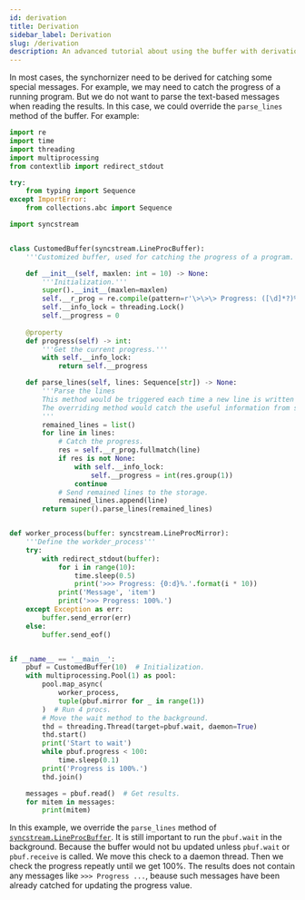 ```yaml
---
id: derivation
title: Derivation
sidebar_label: Derivation
slug: /derivation
description: An advanced tutorial about using the buffer with derivation.
---
```


In most cases, the synchornizer need to be derived for catching some special messages. For example, we may need to catch the progress of a running program. But we do not want to parse the text-based messages when reading the results. In this case, we could override the `parse_lines` method of the buffer. For example:

```python {15,71}
import re
import time
import threading
import multiprocessing
from contextlib import redirect_stdout

try:
    from typing import Sequence
except ImportError:
    from collections.abc import Sequence

import syncstream


class CustomedBuffer(syncstream.LineProcBuffer):
    '''Customized buffer, used for catching the progress of a program.'''

    def __init__(self, maxlen: int = 10) -> None:
        '''Initialization.'''
        super().__init__(maxlen=maxlen)
        self.__r_prog = re.compile(pattern=r'\>\>\> Progress: ([\d]*?)%\.')
        self.__info_lock = threading.Lock()
        self.__progress = 0
    
    @property
    def progress(self) -> int:
        '''Get the current progress.'''
        with self.__info_lock:
            return self.__progress

    def parse_lines(self, lines: Sequence[str]) -> None:
        '''Parse the lines
        This method would be triggered each time a new line is written to the buffer.
        The overriding method would catch the useful information from specific patterns.
        '''
        remained_lines = list()
        for line in lines:
            # Catch the progress.
            res = self.__r_prog.fullmatch(line)
            if res is not None:
                with self.__info_lock:
                    self.__progress = int(res.group(1))
                continue
            # Send remained lines to the storage.
            remained_lines.append(line)
        return super().parse_lines(remained_lines)


def worker_process(buffer: syncstream.LineProcMirror):
    '''Define the workder_process'''
    try:
        with redirect_stdout(buffer):
            for i in range(10):
                time.sleep(0.5)
                print('>>> Progress: {0:d}%.'.format(i * 10))
            print('Message', 'item')
            print('>>> Progress: 100%.')
    except Exception as err:
        buffer.send_error(err)
    else:
        buffer.send_eof()


if __name__ == '__main__':
    pbuf = CustomedBuffer(10)  # Initialization.
    with multiprocessing.Pool(1) as pool:
        pool.map_async(
            worker_process,
            tuple(pbuf.mirror for _ in range(1))
        )  # Run 4 procs.
        # Move the wait method to the background.
        thd = threading.Thread(target=pbuf.wait, daemon=True)
        thd.start()
        print('Start to wait')
        while pbuf.progress < 100:
            time.sleep(0.1)
        print('Progress is 100%.')
        thd.join()

    messages = pbuf.read()  # Get results.
    for mitem in messages:
        print(mitem)
```

In this example, we override the `parse_lines` method of [`syncstream.LineProcBuffer`](../apis/mproc/LineProcBuffer.mdx). It is still important to run the `pbuf.wait` in the background. Because the buffer would not bu updated unless `pbuf.wait` or `pbuf.receive` is called. We move this check to a daemon thread. Then we check the progress repeatly until we get 100%. The results does not contain any messages like `>>> Progress ...`, beause such messages have been already catched for updating the progress value.
